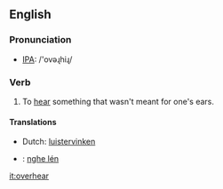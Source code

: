 ==English==

=== Pronunciation ===
*[[w:IPA|IPA]]: /'ovəɻhiɻ/

=== Verb ===
{{irregverb|'''to overhear'''|'''[[overhears]]'''|'''[[overheard]]'''|'''[[overheard]]'''|'''[[overhearing]]'''}}

# To [[hear]] something that wasn't meant for one's ears.

==== Translations ====
*Dutch: [[luistervinken]]
*{{vi}}: [[nghe lén]]

[[it:overhear]]